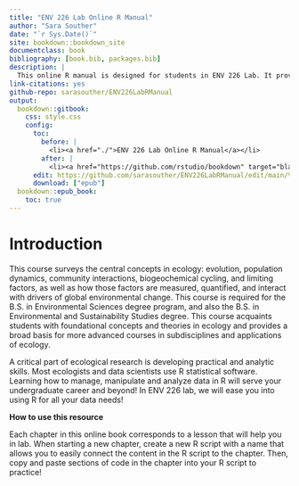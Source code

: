 ```yaml
---
title: "ENV 226 Lab Online R Manual"
author: "Sara Souther"
date: "`r Sys.Date()`"
site: bookdown::bookdown_site
documentclass: book
bibliography: [book.bib, packages.bib]
description: |
  This online R manual is designed for students in ENV 226 Lab. It provides an introduction to using R for ecological data analysis, focusing on practical exercises and coding tutorials.
link-citations: yes
github-repo: sarasouther/ENV226LabRManual
output:
  bookdown::gitbook:
    css: style.css
    config:
      toc:
        before: |
          <li><a href="./">ENV 226 Lab Online R Manual</a></li>
        after: |
          <li><a href="https://github.com/rstudio/bookdown" target="blank">Published with bookdown</a></li>
      edit: https://github.com/sarasouther/ENV226LabRManual/edit/main/%s
      download: ["epub"]
  bookdown::epub_book:
    toc: true
---
```

# Introduction

This course surveys the central concepts in ecology: evolution, population dynamics, community interactions, biogeochemical cycling, and limiting factors, as well as how those factors are measured, quantified, and interact with drivers of global environmental change. This course is required for the B.S. in Environmental Sciences degree program, and also the B.S. in Environmental and Sustainability Studies degree. This course acquaints students with foundational concepts and theories in ecology and provides a broad basis for more advanced courses in subdisciplines and applications of ecology. 

A critical part of ecological research is developing practical and analytic skills. Most ecologists and data scientists use R statistical software. Learning how to manage, manipulate and analyze data in R will serve your undergraduate career and beyond! In ENV 226 lab, we will ease you into using R for all your data needs!

**How to use this resource**

Each chapter in this online book corresponds to a lesson that will help you in lab. When starting a new chapter, create a new R script with a name that allows you to easily connect the content in the R script to the chapter. Then, copy and paste sections of code in the chapter into your R script to practice! 
